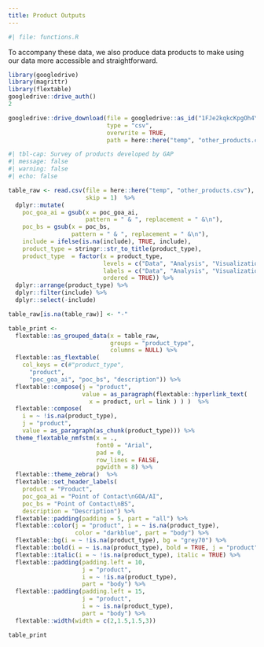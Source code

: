 ```yaml
---
title: Product Outputs
---
```


```r
#| file: functions.R
```

To accompany these data, we also produce data products to make using our data more accessible and straightforward.

```r
library(googledrive)
library(magrittr)
library(flextable)
googledrive::drive_auth()
2

googledrive::drive_download(file = googledrive::as_id("1FJe2kqkcKpgOh4YS1_QJqaPX2wvOdhGu0DkPBF-SsQs"), 
                            type = "csv",
                            overwrite = TRUE,
                            path = here::here("temp", "other_products.csv"))
```

```r
#| tbl-cap: Survey of products developed by GAP
#| message: false
#| warning: false
#| echo: false

table_raw <- read.csv(file = here::here("temp", "other_products.csv"), 
                      skip = 1)  %>% 
  dplyr::mutate(
    poc_goa_ai = gsub(x = poc_goa_ai, 
                      pattern = " & ", replacement = " &\n"), 
    poc_bs = gsub(x = poc_bs, 
                  pattern = " & ", replacement = " &\n"), 
    include = ifelse(is.na(include), TRUE, include), 
    product_type = stringr::str_to_title(product_type), 
    product_type  = factor(x = product_type, 
                           levels = c("Data", "Analysis", "Visualization Tools", "Communication"), 
                           labels = c("Data", "Analysis", "Visualization Tools", "Communication"),
                           ordered = TRUE)) %>% 
  dplyr::arrange(product_type) %>% 
  dplyr::filter(include) %>% 
  dplyr::select(-include)

table_raw[is.na(table_raw)] <- "-"

table_print <- 
  flextable::as_grouped_data(x = table_raw, 
                             groups = "product_type", 
                             columns = NULL) %>% 
  flextable::as_flextable(
    col_keys = c(#"product_type", 
      "product",
      "poc_goa_ai", "poc_bs", "description")) %>% 
  flextable::compose(j = "product",
                     value = as_paragraph(flextable::hyperlink_text(
                       x = product, url = link ) ) )  %>% 
  flextable::compose(
    i = ~ !is.na(product_type),
    j = "product",
    value = as_paragraph(as_chunk(product_type))) %>%
  theme_flextable_nmfstm(x = ., 
                         font0 = "Arial", 
                         pad = 0, 
                         row_lines = FALSE, 
                         pgwidth = 8) %>% 
  flextable::theme_zebra()  %>% 
  flextable::set_header_labels(
    product = "Product", 
    poc_goa_ai = "Point of Contact\nGOA/AI", 
    poc_bs = "Point of Contact\nBS", 
    description = "Description") %>% 
  flextable::padding(padding = 5, part = "all") %>%
  flextable::color(j = "product", i = ~ is.na(product_type), 
                   color = "darkblue", part = "body") %>% 
  flextable::bg(i = ~ !is.na(product_type), bg = "grey70") %>% 
  flextable::bold(i = ~ is.na(product_type), bold = TRUE, j = "product") %>%
  flextable::italic(i = ~ !is.na(product_type), italic = TRUE) %>% 
  flextable::padding(padding.left = 10, 
                     j = "product", 
                     i = ~ !is.na(product_type), 
                     part = "body") %>% 
  flextable::padding(padding.left = 15, 
                     j = "product", 
                     i = ~ is.na(product_type), 
                     part = "body") %>% 
  flextable::width(width = c(2,1.5,1.5,3))

table_print
```